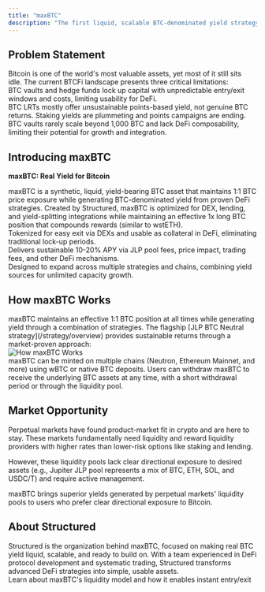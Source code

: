 ```yaml
---
title: "maxBTC"
description: "The first liquid, scalable BTC-denominated yield strategy"
---
```



## Problem Statement

<div className="text-sm">
Bitcoin is one of the world's most valuable assets, yet most of it still sits idle. The current BTCFi landscape presents three critical limitations:
</div>

<CardGroup cols={3}>
  <Card title="Illiquidity" icon="lock" iconType="duotone">
    <div className="text-sm">BTC vaults and hedge funds lock up capital with unpredictable entry/exit windows and costs, limiting usability for DeFi.</div>
  </Card>
  
  <Card title="No Real Yield" icon="ticket" iconType="duotone">
    <div className="text-sm">BTC LRTs mostly offer unsustainable points-based yield, not genuine BTC returns. Staking yields are plummeting and points campaigns are ending.</div>
  </Card>
  
  <Card title="Not Scalable" icon="chart-network" iconType="duotone">
    <div className="text-sm">BTC vaults rarely scale beyond 1,000 BTC and lack DeFi composability, limiting their potential for growth and integration.</div>
  </Card>
</CardGroup>

## Introducing maxBTC

**maxBTC: Real Yield for Bitcoin**

<div className="text-sm">
maxBTC is a synthetic, liquid, yield-bearing BTC asset that maintains 1:1 BTC price exposure while generating BTC-denominated yield from proven DeFi strategies. Created by Structured, maxBTC is optimized for DEX, lending, and yield-splitting integrations while maintaining an effective 1x long BTC position that compounds rewards (similar to wstETH).
</div>

<CardGroup cols={3}>
  <Card title="Liquid" icon="droplet" iconType="duotone">
    <div className="text-sm">Tokenized for easy exit via DEXs and usable as collateral in DeFi, eliminating traditional lock-up periods.</div>
  </Card>
  
  <Card title="Real BTC Yield" icon="bitcoin" iconType="duotone">
    <div className="text-sm">Delivers sustainable 10-20% APY via JLP pool fees, price impact, trading fees, and other DeFi mechanisms.</div>
  </Card>
  
  <Card title="Infinitely Scalable" icon="chart-line-up" iconType="duotone">
    <div className="text-sm">Designed to expand across multiple strategies and chains, combining yield sources for unlimited capacity growth.</div>
  </Card>
</CardGroup>

## How maxBTC Works

<div className="text-sm">
maxBTC maintains an effective 1:1 BTC position at all times while generating yield through a combination of strategies. The flagship [JLP BTC Neutral strategy](/strategy/overview) provides sustainable returns through a market-proven approach:
</div>

<img src="/images/howMaxBTCWorks.png" alt="How maxBTC Works" className="w-full rounded-lg mb-8" />

<div className="text-sm">
maxBTC can be minted on multiple chains (Neutron, Ethereum Mainnet, and more) using wBTC or native BTC deposits. Users can withdraw maxBTC to receive the underlying BTC assets at any time, with a short withdrawal period or through the liquidity pool.
</div>

## Market Opportunity

<div className="text-sm">
Perpetual markets have found product-market fit in crypto and are here to stay. These markets fundamentally need liquidity and reward liquidity providers with higher rates than lower-risk options like staking and lending.

However, these liquidity pools lack clear directional exposure to desired assets (e.g., Jupiter JLP pool represents a mix of BTC, ETH, SOL, and USDC/T) and require active management.

maxBTC brings superior yields generated by perpetual markets' liquidity pools to users who prefer clear directional exposure to Bitcoin.
</div>

## About Structured

<div className="text-sm">
Structured is the organization behind maxBTC, focused on making real BTC yield liquid, scalable, and ready to build on. With a team experienced in DeFi protocol development and systematic trading, Structured transforms advanced DeFi strategies into simple, usable assets.
</div>

<CardGroup cols={1}>
  <Card title="Explore maxBTC Liquidity" icon="droplet" iconType="duotone" href="/overview/liquidity">
    <div className="text-sm">Learn about maxBTC's liquidity model and how it enables instant entry/exit</div>
  </Card>
</CardGroup>
